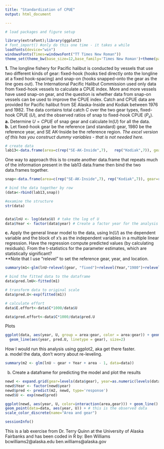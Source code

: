 ```yaml
---
title: "Standardization of CPUE"
output: html_document

---
```

```r
# load packages and figure setup

library(extrafont);library(ggplot2)
# font_import() #only do this one time - it takes a while
loadfonts(device="win")
windowsFonts(Times=windowsFont("TT Times New Roman"))
theme_set(theme_bw(base_size=12,base_family='Times New Roman')+theme(panel.grid.major = element_blank(),        panel.grid.minor = element_blank()))
```
**1.** The longline fishery for Pacific halibut is conducted by vessels that use two different kinds of gear: fixed-hook (hooks tied directly onto the longline at a fixed hook-spacing) and snap-on (hooks snapped-onto the gear as the line goes out). The International Pacific Halibut Commission used only data from fixed-hook vessels to calculate a CPUE index. More and more vessels have used snap-on gear, and the question is whether data from snap-on vessels can be used to improve the CPUE index.
Catch and CPUE data are provided for Pacific halibut from SE Alaska-Inside and Kodiak between 1976 and 1982. The data contains total catch $C$ over the two gear types, fixed-hook CPUE ($U$), and the observed ratios of snap to fixed-hook CPUE ($P_s$).  
**a.** Determine $U=CPUE$ of snap gear and calculate ln($U$) for all the data.   
**b.** Let fixed-hook gear be the reference (and standard) gear, 1980 be the reference year, and SE AK-Inside be the reference region. *The excel version of this has you construct dummy variables - that is not needed here.*
```r
# create data
lab13<-data.frame(area=c(rep("SE-AK-Inside",7),   rep("Kodiak",7)), gear=rep("fixed",14), year=rep(1976:1982,2), C=c(3263,1641,2045,2696,2242,2892,2313,5540,5141,5961,6032,5304,8974,9670), U=c(42.1,37.7,46.3,77.5,75.3,139,193.1,59.4,63.3,76.3,76.1,137.2,149.6,191.4), P=c(.77,.71,.77,.76,.87,.75,.5,.68,.64,.61,.55,.43,.75,.63))
```
One way to approach this is to create another data.frame that repeats much of the information present in the lab13 data.frame then bind the two data.frames together.
```r
snap<-data.frame(area=c(rep("SE-AK-Inside",7), rep("Kodiak",7)), gear=rep("snap",14), year=rep(1976:1982,2), C=NA, U=lab13$U * lab13$P, P=NA)

# bind the data together by row
(data<-rbind(lab13,snap))

#examine the structure
str(data)


data$lnU <- log(data$U) # take the log of U
data$Year <- factor(data$year) # Create a factor year for the analysis
```
**c.** Apply the general linear model to the data, using ln($U$) as the dependent variable and the block of x's as the independent variables in a multiple linear regression. Have the regression compute predicted values (by calculating residuals). From the t-statistics for the parameter estimates, which are statistically significant?  
**Note that I use "relevel" to set the reference gear, year, and location.
```r
summary(m1<-glm(lnU~relevel(gear, "fixed")+relevel(Year,"1980")+relevel(area,"SE-AK-Inside"),data=data))

# bind the fitted data to the dataframe
data$pred.lmU<-fitted(m1)

# transform data to original scale
data$pred.U<-exp(fitted(m1))

# calculate effort
data$E.effort<-data$C*1000/data$U

data$pred.effort<-data$C*1000/data$pred.U
```
Plots
```r
ggplot(data, aes(year, U, group = area:gear, color = area:gear)) + geom_point(size=5) +
  geom_line(aes(year, pred.U, linetype = gear), size=2) 
```

How I would run this analysis using ggplot2, aka get there faster.  
a. model the data, don't worry about re-leveling.
```r
summary(m2 <- glm(lnU ~ gear + Year + area - 1, data=data))
```
b. Create a dataframe for predicting the model and plot the results
```r
newd <- expand.grid(gear=levels(data$gear), year=as.numeric(levels(data$Year)),area=levels(data$area))
newd$Year <- factor(newd$year)
newd$pred <- predict(m2, newd, type='response')
newd$U <- exp(newd$pred)

ggplot(newd, aes(year, U, color=interaction(area,gear))) + geom_line() + #this is the modeled data layer
geom_point(data=data, aes(year, U)) + # this is the observed data
scale_color_discrete(name="Area and gear")
```

```r
sessionInfo()
```
This is a lab exercise from Dr. Terry Quinn
at the University of Alaska Fairbanks
and has been coded in R by: Ben Williams
bcwilliams2@alaska.edu
ben.williams@alaska.gov
